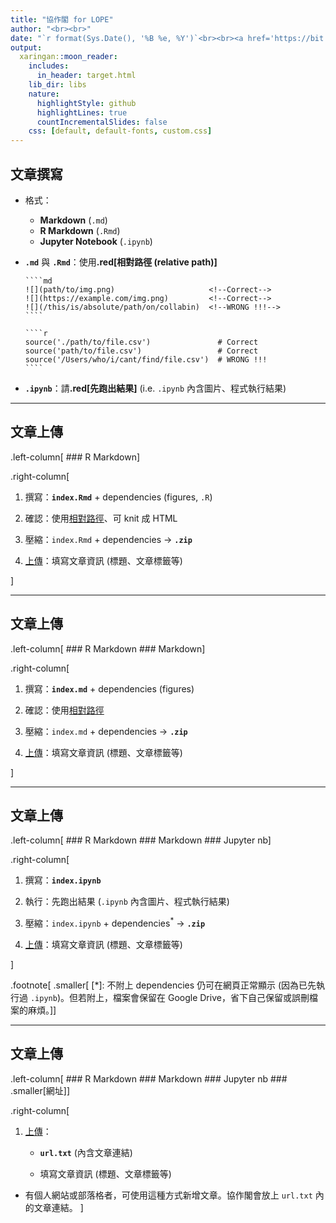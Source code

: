 ```yaml
---
title: "協作閣 for LOPE"
author: "<br><br>"
date: "`r format(Sys.Date(), '%B %e, %Y')`<br><br><a href='https://bit.ly/LOPE0221' style='font-size:0.7em;'>bit.ly/LOPE0221</a>"
output:
  xaringan::moon_reader:
    includes:
      in_header: target.html
    lib_dir: libs
    nature:
      highlightStyle: github
      highlightLines: true
      countIncrementalSlides: false
    css: [default, default-fonts, custom.css]
---
```


## 文章撰寫

- 格式：
    - **Markdown** (`.md`)
    - **R Markdown** (`.Rmd`)
    - **Jupyter Notebook** (`.ipynb`)
    
- **`.md`** 與 **`.Rmd`**：使用**.red[相對路徑 (relative path)]**

      ````md
      ![](path/to/img.png)                     <!--Correct-->
      ![](https://example.com/img.png)         <!--Correct-->
      ![](/this/is/absolute/path/on/collabin)  <!--WRONG !!!-->
      ````
      
      ````r
      source('./path/to/file.csv')               # Correct
      source('path/to/file.csv')                 # Correct
      source('/Users/who/i/cant/find/file.csv')  # WRONG !!!
      ````

- **`.ipynb`**：請**.red[先跑出結果]** (i.e. `.ipynb` 內含圖片、程式執行結果)

---

## 文章上傳


.left-column[
### R Markdown
]

.right-column[

1. 撰寫：**`index.Rmd`** + dependencies (figures, `.R`)

1. 確認：使用[相對路徑](#2)、可 knit 成 HTML

1. 壓縮：`index.Rmd` + dependencies → **`.zip`**

1. [上傳](https://goo.gl/forms/t76C5JNDjMx8DxX42)：填寫文章資訊 (標題、文章標籤等)

]

---

## 文章上傳

.left-column[
### R Markdown
### Markdown
]

.right-column[

1. 撰寫：**`index.md`** + dependencies (figures)

1. 確認：使用[相對路徑](#2)

1. 壓縮：`index.md` + dependencies → **`.zip`**

1. [上傳](https://goo.gl/forms/t76C5JNDjMx8DxX42)：填寫文章資訊 (標題、文章標籤等)

]

---

## 文章上傳

.left-column[
### R Markdown
### Markdown
### Jupyter nb
]

.right-column[

1. 撰寫：**`index.ipynb`**

1. 執行：先跑出結果 (`.ipynb` 內含圖片、程式執行結果)

1. 壓縮：`index.ipynb` + dependencies<sup>\*</sup> → **`.zip`**

1. [上傳](https://goo.gl/forms/t76C5JNDjMx8DxX42)：填寫文章資訊 (標題、文章標籤等)

]

.footnote[
.smaller[
[*]: 不附上 dependencies 仍可在網頁正常顯示 (因為已先執行過 `.ipynb`)。但若附上，檔案會保留在 Google Drive，省下自己保留或誤刪檔案的麻煩。
]
]

---

## 文章上傳

.left-column[
### R Markdown
### Markdown
### Jupyter nb
### .smaller[網址]
]

.right-column[

1. [上傳](https://goo.gl/forms/t76C5JNDjMx8DxX42)：

    - **`url.txt`** (內含文章連結)
    
    - 填寫文章資訊 (標題、文章標籤等)
    
- 有個人網站或部落格者，可使用這種方式新增文章。協作閣會放上 `url.txt` 內的文章連結。
]
